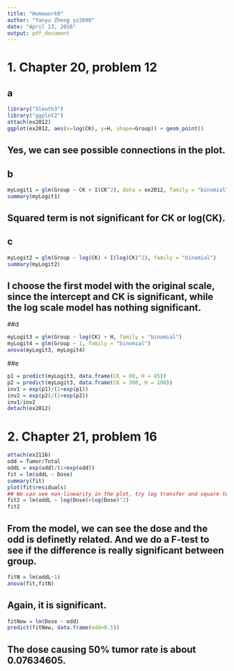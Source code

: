 ```yaml
---
title: "Homework9"
author: "Yanyu Zheng yz2690"
date: "April 13, 2016"
output: pdf_document
---
```


# 1. Chapter 20, problem 12

## a

```r
library("Sleuth3")
library("ggplot2")
attach(ex2012)
ggplot(ex2012, aes(x=log(CK), y=H, shape=Group)) + geom_point()
```

## Yes, we can see possible connections in the plot.

## b

```r
myLogit1 = glm(Group ~ CK + I(CK^2), data = ex2012, family = "binomial")
summary(myLogit1)

```

## Squared term is not significant for CK or log(CK).

## c
```r
myLogit2 = glm(Group ~ log(CK) + I(log(CK)^2), family = "binomial")
summary(myLogit2)
```

## I choose the first model with the original scale, since the intercept and CK is significant, while the log scale model has nothing significant.

##d

```r
myLogit3 = glm(Group ~ log(CK) + H, family = "binomial")
myLogit4 = glm(Group ~ 1, family = "binomial")
anova(myLogit3, myLogit4)
```

##e

```r
p1 = predict(myLogit3, data.frame(CK = 80, H = 85))
p2 = predict(myLogit3, data.frame(CK = 300, H = 100))
inv1 = exp(p1)/(1+exp(p1))
inv2 = exp(p2)/(1+exp(p2))
inv1/inv2
detach(ex2012)
```

# 2. Chapter 21, problem 16
```r
attach(ex2116)
odd = Tumor/Total
oddL = exp(odd)/(1+exp(odd))
fit = lm(oddL ~ Dose)
summary(fit)
plot(fit$residuals)
## We can see non-linearity in the plot, try log transfer and square term
fit2 = lm(oddL ~ log(Dose)+log(Dose)^2)
fit2
```

## From the model, we can see the dose and the odd is definetly related. And we do a F-test to see if the difference is really significant between group.

```r
fitN = lm(oddL~1)
anova(fit,fitN)
```

## Again, it is significant. 

```r
fitNew = lm(Dose ~ odd)
predict(fitNew, data.frame(odd=0.5))
```

## The dose causing 50% tumor rate is about 0.07634605.
